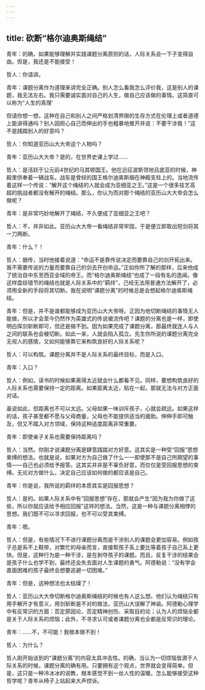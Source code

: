 ```yaml
---
---
---
```

title: 砍断“格尔迪奥斯绳结”
---

青年：的确，如果能够理解并实践课题分离原则的话，人际关系会一下子变得自由。但是，我还是不能接受！

哲人：你请讲。

青年：课题分离作为道理来讲完全正确。别人怎么看我怎么评价我，这是别人的课题，我无法左右。我只需要诚实面对自己的人生，做自己应该做的事情。这简直可以称为“人生的真理'

但请你想一想，这种在自己和别人之间严格划清界限的生存方式在伦理上或者道德上能讲得通吗？别人因担心自己而伸出的手也粗暴地推开并说：不要干涉我！”这不是践踏别人的好意吗？

哲人：你知道亚历山大大帝这个人物吗？

青年：亚历山大大帝？是的，在世界史课上学过……

哲人：是活跃于公元前4世纪的马其顿国王。他在远征波斯领地吕底亚的时候，神殿里供奉着一辆战车。战车是曾经的国王格尔迪奥斯捆在神殿支柱上的。当地流传着这样一个传说：“解开这个绳结的人就会成为亚细亚之王。”这是一个很多技艺高超的挑战者都没有解开的绳结。那么，你认为而对那个绳结的亚历山大大帝会怎么做呢？

青年：是非常巧妙地解开了绳结，不久便成了亚细亚之王吧？

哲人：不，并非如此。亚历山大大帝一看绳结非常牢固，于是便立即取出短剑将其一刀两断。

青年：什么？！

哲人：据传，当时他接着说道：“命运不是靠传说决定而要靠自己的剑开拓出来。我不需要传说的力量而要靠自己的剑去开创命运。”正如你所了解的那样，后来他成了统治自中东至西亚全域的帝王。而“格尔迪奥斯绳结”也成了一段有名的逸闻。像这样盘综错节的绳结也就是人际关系中的“羁绊”，己经无法用普通方法解开了，必须用全新的手段将其切断。我在说明“课题分离”的时候总是会想起格尔迪奥斯绳结。

青年：但是，并不是谁都能够成为亚历山大大帝呀。正因为他切断绳结的事情无人能做，所以才会至今仍然作为英雄式的传说被流传吧？课题的分离也是一样，即使明白挥剑斩断即可，但还是做不到。因为如果完成了课题分离，那最终就连人与人之间的联系也会被切断。如此一来，人就会陷入孤立。先生你所说的课题分离完全无视人的感情，又如何能够靠它来构筑良好的人际关系呢？

哲人：可以构筑。课题分离并不是人际关系的最终目标，而是入口。

青年：入口？

哲人：例如，读书的时候如果离得太近就会什么都看不见。同样，要想构筑良好的人际关系也需要保持一定的距离。如果距离太近，贴在一起，那就无法与对方正面对话。

虽说如此，但距离也不可以太远。父母如果一味训斥孩子，心就会疏远。如果这样的话，孩子甚至都不愿与父母商量，父母也不能提供适当的援助。伸伸手即可触及，但又不踏入对方领域，保持这种适度距离非常重要。

青年：即使亲子关系也需要保持距离吗？

哲人：当然。你刚才说课题分离是肆意践踏对方好意。这其实是一种受“回报”思想束缚的想法。也就是说，如果对方为自己做了什么一一即使那不是自己所期望的事情——自己也必须给予报答。这其实并非是不辜负好意，而仅仅是受回报思想的束缚。无论对方做什么，决定自己应该如何做的都应该是自己。

青年：你是说，我所说的羁绊的本质其实是回报思想？

哲人：是的。如果人际关系中有“回报思想”存在，那就会产生“因为我为你做了这些，所以你就应该给予相应回报”这样的想法。当然，这是一种与课题分离相悖的思想。我们既不可以寻求回报，也不可以受其束缚。

青年：嗯。

哲人：但是，有些情况下不进行课题分离而是干涉别人的课题会更加容易。例如孩子总是系不上鞋带，对繁忙的母亲而言，直接帮孩子系上要比等着孩子自己系上更快。但是，这种行为是一种干涉，是在剥夺孩子的课题。而且，反复干涉的结果会是孩子什么也学不到，最终还会失去面对人生课题的勇气。阿德勒说：“没有学会直面困难的孩子最终会想要逃避一切困难。”

青年：但是，这种想法也太枯燥了！

哲人：亚历山大大帝切断格尔迪奥斯绳结的时候也有人这么想。他们认为绳结只有用手解开才有意义，用剑斩断是不对的做法，亚历山大误解了神谕。阿德勒心理学中有反常识的方面：否定原因论、否定精神创伤、采取目的论；认为人的烦恼全都是关于人际关系的烦恼；此外，不寻求认可或者课题分离也全都是反常识的理论。

青年：……不，不可能！我根本做不到！

哲人：为什么？

哲人刚开始谈到的“课题分离”的内容太具冲击性。的确，当认为一切烦恼皆源于人际关系的时候，课题分离的确有用。只要拥有这个观点，世界就会变得简单。但是，这只是一种冷冰冰的说教，根本感觉不到一丝人性的温暖。怎么能够接受这种哲学呢？青年从椅子上站起来大声控诉。